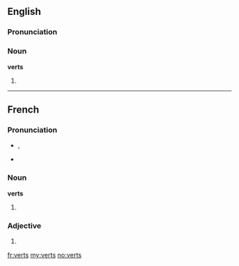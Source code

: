 ==English==

===Pronunciation===
{{rfp}}
{{rfap}}

===Noun===
'''verts'''

# {{plural of|vert}}

----

==French==

===Pronunciation===
* {{IPA|/vɛʀ/|lang=fr}}, {{SAMPA|/vE:R/}}
* {{homophones|vair|vaire|ver|verre|verres|vers|vert|lang=fr}}
*: {{rhymes|ɛːʀ|lang=fr}}

===Noun===
'''verts''' {{m|p}}

# {{plural of|[[vert]]|lang=French}}

===Adjective===
{{fr-adj-form|m|p}}

# {{form of|Masculine plural form|[[vert]]|lang=French}}

[[fr:verts]]
[[my:verts]]
[[no:verts]]